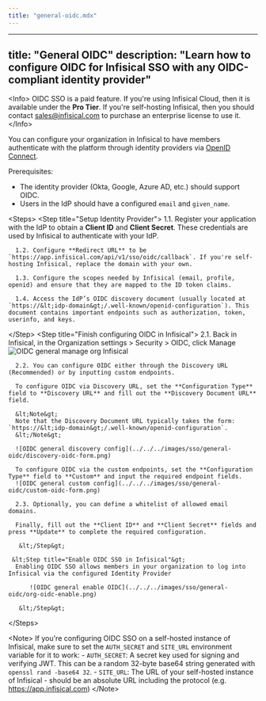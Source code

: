 ```yaml
---
title: "general-oidc.mdx"
---
```


---
title: "General OIDC"
description: "Learn how to configure OIDC for Infisical SSO with any OIDC-compliant identity provider"
---

&lt;Info&gt;
  OIDC SSO is a paid feature. If you're using Infisical Cloud, then it is
  available under the **Pro Tier**. If you're self-hosting Infisical, then you
  should contact sales@infisical.com to purchase an enterprise license to use
  it.
&lt;/Info&gt;

You can configure your organization in Infisical to have members authenticate with the platform through identity providers via [OpenID Connect](https://openid.net/specs/openid-connect-core-1_0.html).

Prerequisites:

- The identity provider (Okta, Google, Azure AD, etc.) should support OIDC.
- Users in the IdP should have a configured `email` and `given_name`.

&lt;Steps&gt;
   &lt;Step title="Setup Identity Provider"&gt;
      1.1. Register your application with the IdP to obtain a **Client ID** and **Client Secret**. These credentials are used by Infisical to authenticate with your IdP.
      
      1.2. Configure **Redirect URL** to be `https://app.infisical.com/api/v1/sso/oidc/callback`. If you're self-hosting Infisical, replace the domain with your own.
      
      1.3. Configure the scopes needed by Infisical (email, profile, openid) and ensure that they are mapped to the ID token claims.
      
      1.4. Access the IdP’s OIDC discovery document (usually located at `https://&lt;idp-domain&gt;/.well-known/openid-configuration`). This document contains important endpoints such as authorization, token, userinfo, and keys.
   &lt;/Step&gt;
   &lt;Step title="Finish configuring OIDC in Infisical"&gt;
      2.1. Back in Infisical, in the Organization settings &gt; Security &gt; OIDC, click Manage
      ![OIDC general manage org Infisical](../../../images/sso/general-oidc/org-oidc-manage.png)

      2.2. You can configure OIDC either through the Discovery URL (Recommended) or by inputting custom endpoints.

      To configure OIDC via Discovery URL, set the **Configuration Type** field to **Discovery URL** and fill out the **Discovery Document URL** field.

      &lt;Note&gt;
      Note that the Discovery Document URL typically takes the form: `https://&lt;idp-domain&gt;/.well-known/openid-configuration`.
      &lt;/Note&gt;

      ![OIDC general discovery config](../../../images/sso/general-oidc/discovery-oidc-form.png)

      To configure OIDC via the custom endpoints, set the **Configuration Type** field to **Custom** and input the required endpoint fields.
      ![OIDC general custom config](../../../images/sso/general-oidc/custom-oidc-form.png)

      2.3. Optionally, you can define a whitelist of allowed email domains.

      Finally, fill out the **Client ID** and **Client Secret** fields and press **Update** to complete the required configuration.

       &lt;/Step&gt;

     &lt;Step title="Enable OIDC SSO in Infisical"&gt;
      Enabling OIDC SSO allows members in your organization to log into Infisical via the configured Identity Provider

          ![OIDC general enable OIDC](../../../images/sso/general-oidc/org-oidc-enable.png)

       &lt;/Step&gt;

  &lt;/Steps&gt;

&lt;Note&gt;
  If you're configuring OIDC SSO on a self-hosted instance of Infisical, make
  sure to set the `AUTH_SECRET` and `SITE_URL` environment variable for it to
  work: - `AUTH_SECRET`: A secret key used for signing and verifying JWT. This
  can be a random 32-byte base64 string generated with `openssl rand -base64
  32`. - `SITE_URL`: The URL of your self-hosted instance of Infisical - should
  be an absolute URL including the protocol (e.g. https://app.infisical.com)
&lt;/Note&gt;
